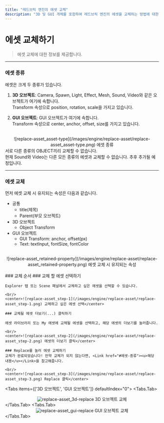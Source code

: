 ```yaml
---
title: "레드브릭 엔진의 에셋 교체"
description: "3D 및 GUI 개체를 포함하여 레드브릭 엔진의 에셋을 교체하는 방법에 대한 포괄적인 가이드."
---
```


# 에셋 교체하기

> 에셋 교체에 대한 정보를 제공합니다.

---

### 에셋 종류

에셋은 크게 두 종류가 있습니다.

1. **3D 오브젝트**: Camera, Spawn, Light, Effect, Mesh, Sound, Video와 같은 오브젝트가 여기에 속합니다. 
<br/>Transform 속성으로 position, rotation, scale을 가지고 있습니다.

2. **GUI 오브젝트**: GUI 오브젝트가 여기에 속합니다. 
<br/>Transform 속성으로 center, anchor, offset, size를 가지고 있습니다.

<br/>
<center>![replace-asset_asset-type](/images/engine/replace-asset/replace-asset_asset-type.png) 에셋 종류</center>

<Callout type="error">
    서로 다른 종류의 OBJECT끼리 교체할 수 없습니다.
    <br/>현재 Sound와 Video는 다른 모든 종류의 에셋과 교체할 수 없습니다. 추후 추가될 예정입니다.
</Callout>
<br/>

---

### 에셋 교체

먼저 에셋 교체 시 유지되는 속성은 다음과 같습니다.
- 공통
    - title(제목)
    - Parent(부모 오브젝트)
- 3D 오브젝트
    - Object Transform
- GUI 오브젝트
    - GUI Transform: anchor, offset(px)
    - Text: textInput, fontSize, fontColor

<br/>
<center>![replace-asset_retained-property](/images/engine/replace-asset/replace-asset_retained-property.png) 에셋 교체 시 유지되는 속성</center>

<br/>
### 교체 순서
<Steps>
    ### 교체 할 에셋 선택하기

    Explorer 탭 또는 Scene 패널에서 교체하고 싶은 에셋을 선택할 수 있습니다.

    <br/>
    <center>![replace-asset_step-1](/images/engine/replace-asset/replace-asset_step-1.png) 교체하고 싶은 에셋 선택</center>

    ### 교체될 에셋 더보기(...) 클릭하기

    에셋 라이브러리 또는 My 에셋에 교체될 에셋을 선택하고, 해당 에셋의 더보기를 눌러줍니다.

    <br/>
    <center>![replace-asset_step-2](/images/engine/replace-asset/replace-asset_step-2.png) 에셋의 더보기 클릭</center>

    ### Replace를 눌러 에셋 교체하기
    교체가 완료되었습니다! 만약 교체가 되지 않는다면, <Link href="#에셋-종류"><u>해당 내용</u></Link>을 참고해줍니다.

    <br/>
    <center>![replace-asset_step-3](/images/engine/replace-asset/replace-asset_step-3.png) Replace 클릭</center>
</Steps>


<Tabs items={['3D 오브젝트', 'GUI 오브젝트']} defaultIndex="0">
    <Tabs.Tab>
        <center>![replace-asset_3d-replace](/images/engine/replace-asset/replace-asset_3d-replace.gif) 3D 오브젝트 교체</center>
    </Tabs.Tab>
    <Tabs.Tab>
        <center>![replace-asset_gui-replace](/images/engine/replace-asset/replace-asset_gui-replace.gif) GUI 오브젝트 교체</center>
    </Tabs.Tab>
</Tabs>